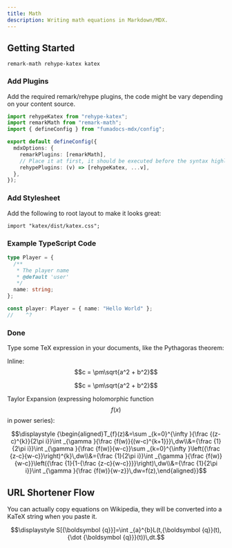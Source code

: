 ---
title: Math
description: Writing math equations in Markdown/MDX.
---

## Getting Started

```package-install
remark-math rehype-katex katex
```

### Add Plugins

Add the required remark/rehype plugins, the code might be vary depending on your content source.

```ts title="source.config.ts" tab="Fumadocs MDX"
import rehypeKatex from "rehype-katex";
import remarkMath from "remark-math";
import { defineConfig } from "fumadocs-mdx/config";

export default defineConfig({
  mdxOptions: {
    remarkPlugins: [remarkMath],
    // Place it at first, it should be executed before the syntax highlighter
    rehypePlugins: (v) => [rehypeKatex, ...v],
  },
});
```

### Add Stylesheet

Add the following to root layout to make it looks great:

```tsx title="layout.tsx"
import "katex/dist/katex.css";
```

### Example TypeScript Code

```ts twoslash title="Test" lineNumbers
type Player = {
  /**
   * The player name
   * @default 'user'
   */
  name: string;
};

const player: Player = { name: "Hello World" };
//    ^?
```

### Done

Type some TeX expression in your documents, like the Pythagoras theorem:

Inline: $$c = \pm\sqrt{a^2 + b^2}$$

```math
c = \pm\sqrt{a^2 + b^2}
```

Taylor Expansion (expressing holomorphic function $$f(x)$$ in power series):

```math
\displaystyle {\begin{aligned}T_{f}(z)&=\sum _{k=0}^{\infty }{\frac {(z-c)^{k}}{2\pi i}}\int _{\gamma }{\frac {f(w)}{(w-c)^{k+1}}}\,dw\\&={\frac {1}{2\pi i}}\int _{\gamma }{\frac {f(w)}{w-c}}\sum _{k=0}^{\infty }\left({\frac {z-c}{w-c}}\right)^{k}\,dw\\&={\frac {1}{2\pi i}}\int _{\gamma }{\frac {f(w)}{w-c}}\left({\frac {1}{1-{\frac {z-c}{w-c}}}}\right)\,dw\\&={\frac {1}{2\pi i}}\int _{\gamma }{\frac {f(w)}{w-z}}\,dw=f(z),\end{aligned}}
```

## URL Shortener Flow

<Mermaid
  chart="
graph TD;
subgraph AA [Consumers]
A[Mobile app];
B[Web app];
C[Node.js client];
end
subgraph BB [Services]
E[REST API];
F[GraphQL API];
G[SOAP API];
end
Z[GraphQL API];
A --> Z;
B --> Z;
C --> Z;
Z --> E;
Z --> F;
Z --> G;"
/>

<Mermaid
  chart="
journey
title My working day
section Go to work
Make tea: 5: Me
Go upstairs: 3: Me
Do work: 1: Me, Cat
section Go home
Go downstairs: 5: Me
Sit down: 5: Me"
/>

<Callout title="Tip">
You can actually copy equations on Wikipedia, they will be converted into a KaTeX string when you paste it.

```math
\displaystyle S[{\boldsymbol {q}}]=\int _{a}^{b}L(t,{\boldsymbol {q}}(t),{\dot {\boldsymbol {q}}}(t))\,dt.
```

</Callout>
